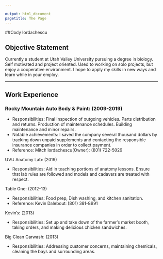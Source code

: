 ```yaml
---

output: html_document
pagetitle: The Page
---
```


##Cody Iordachescu

## **Objective Statement**

Currently a student at Utah Valley University pursuing a degree in biology. Self motivated and project oriented. Used to working on solo projects, but enjoy a cooperative environment. I hope to apply my skills in new ways and learn while in your employ. 

---

## **Work Experience**

### **Rocky Mountain Auto Body & Paint: (2009-2019)**

* Responsibilities: Final inspection of outgoing vehicles. Parts distribution and returns. Production of maintenance schedules. Building maintenance and minor repairs. 
* Notable achievements: I saved the company several thousand dollars by tracking down unpaid supplements and contacting the responsible insurance companies in order to collect payment.
* Reference: Mitch Iordachescu(Owner): (801) 722-5029

UVU Anatomy Lab: (2019) 

* Responsibilities: Aid in teaching portions of anatomy lessons. Ensure that lab rules are followed and models and cadavers are treated with respect. 

Table One: (2012-13)

* Responsibilities:  Food prep, Dish washing, and kitchen sanitation.
* Reference: Kevin Dalebout: (801) 361-8991

Kevin’s: (2013) 

* Responsibilities: Set up and take down of the farmer’s market booth, taking orders, and making delicious chicken sandwiches.

Big Clean Carwash: (2013)

* Responsibilities: Addressing customer concerns, maintaining chemicals, cleaning the bays and surrounding areas.